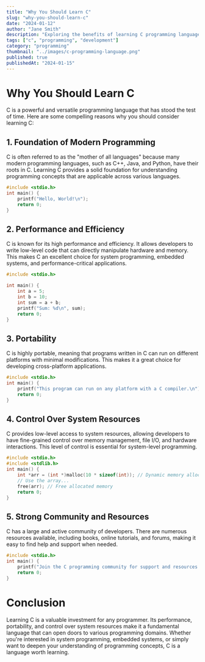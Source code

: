```yaml
---
title: "Why You Should Learn C"
slug: "why-you-should-learn-c"
date: "2024-01-12"
author: "Jane Smith"
description: "Exploring the benefits of learning C programming language."
tags: ["c", "programming", "development"]
category: "programming"
thumbnail: "../images/c-programming-language.png"
published: true 
publishedAt: "2024-01-15"
---
```


# Why You Should Learn C

C is a powerful and versatile programming language that has stood the test of time. Here are some compelling reasons why you should consider learning C:

## 1. Foundation of Modern Programming

C is often referred to as the "mother of all languages" because many modern programming languages, such as C++, Java, and Python, have their roots in C. Learning C provides a solid foundation for understanding programming concepts that are applicable across various languages.

```c
#include <stdio.h>
int main() {
    printf("Hello, World!\n");
    return 0;
}
```

## 2. Performance and Efficiency

C is known for its high performance and efficiency. It allows developers to write low-level code that can directly manipulate hardware and memory. This makes C an excellent choice for system programming, embedded systems, and performance-critical applications.

```c
#include <stdio.h>

int main() {
    int a = 5;
    int b = 10;
    int sum = a + b;
    printf("Sum: %d\n", sum);
    return 0;
}
```

## 3. Portability

C is highly portable, meaning that programs written in C can run on different platforms with minimal modifications. This makes it a great choice for developing cross-platform applications.

```c
#include <stdio.h>
int main() {
    printf("This program can run on any platform with a C compiler.\n");
    return 0;
}
```

## 4. Control Over System Resources

C provides low-level access to system resources, allowing developers to have fine-grained control over memory management, file I/O, and hardware interactions. This level of control is essential for system-level programming.

```c
#include <stdio.h>
#include <stdlib.h>
int main() {
    int *arr = (int *)malloc(10 * sizeof(int)); // Dynamic memory allocation
    // Use the array...
    free(arr); // Free allocated memory
    return 0;
}
```

## 5. Strong Community and Resources

C has a large and active community of developers. There are numerous resources available, including books, online tutorials, and forums, making it easy to find help and support when needed.

```c
#include <stdio.h>
int main() {
    printf("Join the C programming community for support and resources.\n");
    return 0;
}
```

# Conclusion

Learning C is a valuable investment for any programmer. Its performance, portability, and control over system resources make it a fundamental language that can open doors to various programming domains. Whether you're interested in system programming, embedded systems, or simply want to deepen your understanding of programming concepts, C is a language worth learning.
